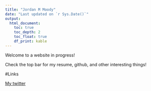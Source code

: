 ```yaml
---
title: "Jordan M Moody"
date: "Last updated on `r Sys.Date()`"
output:
  html_document:
    toc: true
    toc_depth: 2
    toc_float: true
    df_print: kable
---
```


Welcome to a website in progress!

Check the top bar for my resume, github, and other interesting things!

#Links

[My twitter](https://twitter.com/thepoodlegirl)

<!--
#Current Ventures


#Future Ventures
-->

